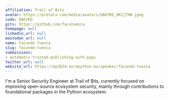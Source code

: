 ```yaml
---
affiliation: Trail of Bits
avatar: https://pretalx.com/media/avatars/QAEYKQ_0K2jfXW.jpeg
code: QAEYKQ
gitx: https://github.com/facutuesca
homepage: null
linkedin_url: null
mastodon_url: null
name: Facundo Tuesca
slug: facundo-tuesca
submissions:
- automatic-trusted-publishing-with-pypi
twitter_url: null
website_url: https://ep2024.europython.eu/speaker/facundo-tuesca
---
```


I'm a Senior Security Engineer at Trail of Bits, currently focused on improving open-source ecosystem security, mainly through contributions to foundational packages in the Python ecosystem.
